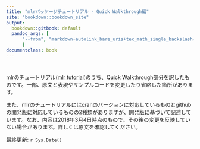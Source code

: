 ```yaml
---
title: "mlrパッケージチュートリアル - Quick Walkthrough編"
site: "bookdown::bookdown_site"
output:
  bookdown::gitbook: default
  pandoc_args: [
      "--from", "markdown+autolink_bare_uris+tex_math_single_backslash-implicit_figures"
      ]
documentclass: book
---
```


# {-}

mlrのチュートリアル([mlr tutorial](https://mlr-org.github.io/mlr-tutorial/devel/html/index.html))のうち、Quick Walkthrough部分を訳したものです。一部、原文と表現やサンプルコードを変更したり省略した箇所があります。

また、mlrのチュートリアルにはcranのバージョンに対応しているものとgithubの開発版に対応しているものの2種類がありますが、開発版に基づいて記述しています。なお、内容は2018年3月4日時点のもので、その後の変更を反映していない場合があります。詳しくは原文を確認してください。

最終更新: `r Sys.Date()`